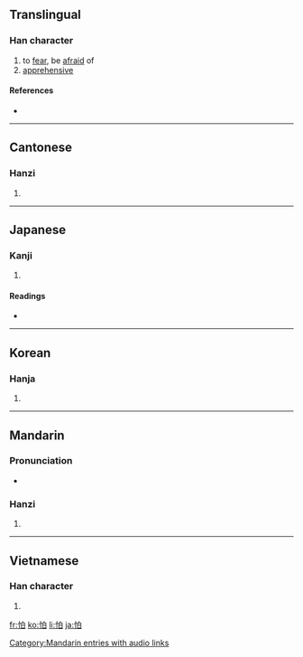 ==Translingual==

===Han character===
{{Han char|rn=61|rad=心|as=05|sn=8|four=9600<sub>0</sub>|canj=心竹日 (PHA)}}

# to [[fear]], be [[afraid]] of
# [[apprehensive]]

====References====
* {{Han ref|kx=0380.160|dkj=10448|dj=0708.160|hdz=42287.010|uh=6015|ud=24597|bh=A9C8|bd=43464}}

----

==Cantonese==

===Hanzi===
{{yue-hanzi|jyut=|y=pa3}}

# {{defn|Cantonese|sort=心05}}

----

==Japanese==

===Kanji===
{{ja-kanji|grade=|rs=心05}}

# {{defn|Japanese}}

====Readings====
* {{ja-readings|on=[[は]] (ha), [[はく]] (haku)|kun=[[おそれる]] (osoreru)}}

----

==Korean==

===Hanja===
{{ko-hanja|hangeul=파|eumhun=|rv=pa|mr=p'a|y=pha}}

# {{defn|Korean|sort=心05}}

----

==Mandarin==

===Pronunciation===
*{{audio|zh-pà.ogg|audio}}

===Hanzi===
{{cmn-hanzi|pin=[[pà]] ([[pa4]])|wg=p'a<sup>4</sup>}}

# {{defn|Mandarin|sort=心05}}

[[Category:Mandarin entries with audio links]]

----

==Vietnamese==

===Han character===
{{vi-hantu|[[phạ]]|rs=心05}}

# {{defn|Vietnamese|sort=心05}}

[[fr:怕]]
[[ko:怕]]
[[li:怕]]
[[ja:怕]]